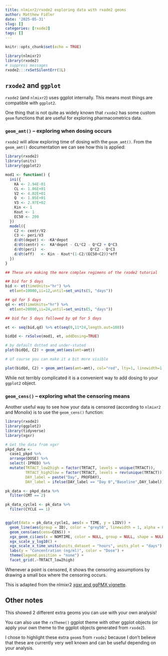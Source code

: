```yaml
---
title: nlmixr2/rxode2 exploring data with rxode2 geoms
author: Matthew Fidler
date: '2025-05-31'
slug: []
categories: [rxode2]
tags: []
---
```


```r
knitr::opts_chunk$set(echo = TRUE)

library(nlmixr2)
library(rxode2)
# suppress messages
rxode2:::rxSetSilentErr(1L)
```

## `rxode2` and `ggplot`

`rxode2` (and `nlmixr2`) uses ggplot internally.  This means most
things are compatible with `ggplot2`.

One thing that is not quite as widely known that `rxode2` has some
custom `geom` functions that are useful for exploring pharmacometrics
data.

### `geom_amt()` -- exploring **when** dosing occurs

`rxode2` will allow exploring time of dosing with the `geom_amt()`.
From the `geom_amt()` documentation we can see how this is applied:


```r

library(rxode2)
library(units)
library(ggplot2)

mod1 <- function() {
  ini({
    KA <- 2.94E-01
    CL <- 1.86E+01
    V2 <- 4.02E+01
    Q  <- 1.05E+01
    V3 <- 2.97E+02
    Kin <- 1
    Kout <- 1
    EC50 <- 200
  })
  model({
    C2 <- centr/V2
    C3 <- peri/V3
    d/dt(depot) <- -KA*depot
    d/dt(centr) <-  KA*depot - CL*C2 - Q*C2 + Q*C3
    d/dt(peri)  <-                    Q*C2 - Q*C3
    d/dt(eff)   <- Kin - Kout*(1-C2/(EC50+C2))*eff
  })
}

## These are making the more complex regimens of the rxode2 tutorial

## bid for 5 days
bid <- et(timeUnits="hr") %>%
  et(amt=10000,ii=12,until=set_units(5, "days"))

## qd for 5 days
qd <- et(timeUnits="hr") %>%
  et(amt=20000,ii=24,until=set_units(5, "days"))

## bid for 5 days followed by qd for 5 days

et <- seq(bid,qd) %>% et(seq(0,11*24,length.out=100))

bidQd <- rxSolve(mod1, et, addDosing=TRUE)

# by default dotted and under-stated
plot(bidQd, C2) + geom_amt(aes(amt=amt))

# of course you can make it a bit more visible

plot(bidQd, C2) + geom_amt(aes(amt=amt), col="red", lty=1, linewidth=1.2)
```


While not terribly complicated it is a convenient way to add dosing to
your `ggplot2` object.


### `geom_cens()` -- exploring **what** the censoring means


Another useful way to see how your data is censored (according to
`nlmixr2` and Monolix) is to use the `geom_cens()` function:

```r

library(rxode2)
library(ggplot2)
library(tidyverse)
library(xgxr)

# Get the data from xgxr
pkpd_data <-
  case1_pkpd %>%
  arrange(DOSE) %>%
  select(-IPRED) %>%
  mutate(TRTACT_low2high = factor(TRTACT, levels = unique(TRTACT)),
         TRTACT_high2low = factor(TRTACT, levels = rev(unique(TRTACT))),
         DAY_label = paste("Day", PROFDAY),
         DAY_label = ifelse(DAY_label == "Day 0","Baseline",DAY_label))

pk_data <- pkpd_data %>%
  filter(CMT == 2)

pk_data_cycle1 <- pk_data %>%
  filter(CYCLE == 1)


ggplot(data = pk_data_cycle1, aes(x = TIME, y = LIDV)) +
  geom_line(aes(group = ID), color = "grey50", linewidth = 1, alpha = 0.3) +
  geom_cens(aes(cens=CENS)) +
  xgx_geom_ci(aes(x = NOMTIME, color = NULL, group = NULL, shape = NULL), conf_level = 0.95) +
  xgx_scale_y_log10() +
  xgx_scale_x_time_units(units_dataset = "hours", units_plot = "days") +
  labs(y = "Concentration (ng/ml)", color = "Dose") +
  theme(legend.position = "none") +
  facet_grid(.~TRTACT_low2high)

```

Whenever a point is censored, it shows the censoring assumptions by
drawing a small box where the censoring occurs.

This is adapted from the nlmixr2 [xgxr and ggPMX vignette](https://nlmixr2.org/articles/xgxr-nlmixr-ggpmx.html).


## Other notes

This showed 2 different extra geoms you can use with your own
analysis!

You can also use the `rxTheme()` ggplot theme with other
ggplot objects (or apply your own theme to the ggplot objects
generated from `rxode2`).

I chose to highlight these extra `geom`s from `rxode2` because I don't
believe that these are currently very well known and can be
useful depending on your analysis.
